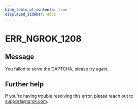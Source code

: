 ```yaml
---
hide_table_of_contents: true
displayed_sidebar: docs
---
```



# ERR_NGROK_1208

## Message

You failed to solve the CAPTCHA, please try again.

<ErrorDetails error="err_ngrok_1208" />

## Further help

If you're having trouble resolving this error, please reach out to [support@ngrok.com](mailto:support@ngrok.com?subject=Help%20with%20ERR_NGROK_1208).
